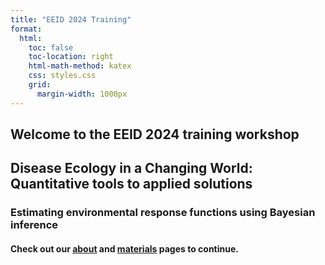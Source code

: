 ```yaml
---
title: "EEID 2024 Training"
format:
  html:
    toc: false
    toc-location: right
    html-math-method: katex
    css: styles.css
    grid:
      margin-width: 1000px
---
```


## Welcome to the EEID 2024 training workshop
## Disease Ecology in a Changing World: Quantitative tools to applied solutions

### Estimating environmental response functions using Bayesian inference

#### Check out our [about](about.qmd) and [materials](materials.qmd) pages to continue.

<br> <br> <br>
